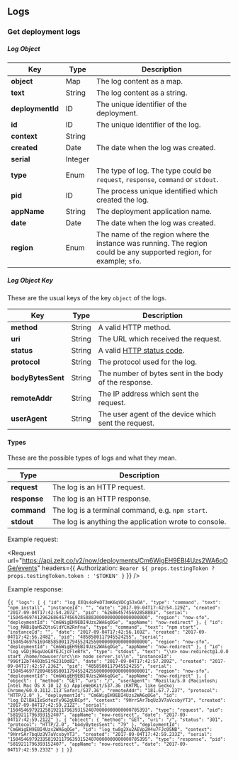 
## Logs

### Get deployment logs

<EndpointComponent
  spec={spec}
  method="GET"
  url="/v2/now/deployments/:id/events"
/>

##### Log Object

| Key              | <HelpLink href="#api-basics/types" hasIcon>Type</HelpLink> | Description                                                                                                          |
| ---------------- | ---------------------------------------------------------- | -------------------------------------------------------------------------------------------------------------------- |
| **object**       | <HelpLink href="#api-basics/types">Map</HelpLink>          | The log content as a map.                                                                                            |
| **text**         | <HelpLink href="#api-basics/types">String</HelpLink>       | The log content as a string.                                                                                         |
| **deploymentId** | <HelpLink href="#api-basics/types">ID</HelpLink>           | The unique identifier of the deployment.                                                                             |
| **id**           | <HelpLink href="#api-basics/types">ID</HelpLink>           | The unique identifier of the log.                                                                                    |
| **context**      | <HelpLink href="#api-basics/types">String</HelpLink>       |                                                                                                                      |
| **created**      | <HelpLink href="#api-basics/types">Date</HelpLink>         | The date when the log was created.                                                                                   |
| **serial**       | <HelpLink href="#api-basics/types">Integer</HelpLink>      |                                                                                                                      |
| **type**         | <HelpLink href="#api-basics/types">Enum</HelpLink>         | The type of log. The type could be `request`, `response`, `command` or `stdout`.                                     |
| **pid**          | <HelpLink href="#api-basics/types">ID</HelpLink>           | The process unique identified which created the log.                                                                 |
| **appName**      | <HelpLink href="#api-basics/types">String</HelpLink>       | The deployment application name.                                                                                     |
| **date**         | <HelpLink href="#api-basics/types">Date</HelpLink>         | The date when the log was created.                                                                                   |
| **region**       | <HelpLink href="#api-basics/types">Enum</HelpLink>         | The name of the region where the instance was running. The region could be any supported region, for example; `sfo`. |

##### Log Object Key

These are the usual keys of the key `object` of the logs.

| Key               | <HelpLink href="#api-basics/types" hasIcon>Type</HelpLink> | Description                                                                          |
| ----------------- | ---------------------------------------------------------- | ------------------------------------------------------------------------------------ |
| **method**        | <HelpLink href="#api-basics/types">String</HelpLink>       | A valid HTTP method.                                                                 |
| **uri**           | <HelpLink href="#api-basics/types">String</HelpLink>       | The URL which received the request.                                                  |
| **status**        | <HelpLink href="#api-basics/types">String</HelpLink>       | A valid [HTTP status code](https://en.wikipedia.org/wiki/List_of_HTTP_status_codes). |
| **protocol**      | <HelpLink href="#api-basics/types">String</HelpLink>       | The protocol used for the log.                                                       |
| **bodyBytesSent** | <HelpLink href="#api-basics/types">String</HelpLink>       | The number of bytes sent in the body of the response.                                |
| **remoteAddr**    | <HelpLink href="#api-basics/types">String</HelpLink>       | The IP address which sent the request.                                               |
| **userAgent**     | <HelpLink href="#api-basics/types">String</HelpLink>       | The user agent of the device which sent the request.                                 |

#### Types

These are the possible types of logs and what they mean.

| Type         | Description                                           |
| ------------ | ----------------------------------------------------- |
| **request**  | The log is an HTTP request.                           |
| **response** | The log is an HTTP response.                          |
| **command**  | The log is a terminal command, e.g. `npm start`.      |
| **stdout**   | The log is anything the application wrote to console. |

<Example>
  <span>Example request:</span>

<Request
  url="https://api.zeit.co/v2/now/deployments/Cm6WigEH9EBI4Uzs2WA6qOGe/events"
  headers={{
    Authorization: `Bearer ${
      props.testingToken ? props.testingToken.token : '$TOKEN'
    }`
  }}
/>

Example response:

<Code lang="json">{`{
  "logs": [
    {
      "id": "log_EEQs4oPeDT3mK6qVDCg53xOA",
      "type": "command",
      "text": "npm install",
      "instanceId": "",
      "date": "2017-09-04T17:42:54.129Z",
      "created": "2017-09-04T17:42:54.207Z",
      "pid": "6268645745692858883",
      "serial": "150454697412962686457456928588830000000000000000000",
      "region": "now-sfo",
      "deploymentId": "Cm6WigEH9EBI4Uzs2WA6qOGe",
      "appName": "now-redirect"
    },
    {
      "id": "log_MABiQaH5ZQtsGldYCm2RnFna",
      "type": "command",
      "text": "npm start",
      "instanceId": "",
      "date": "2017-09-04T17:42:56.169Z",
      "created": "2017-09-04T17:42:56.248Z",
      "pid": "4858500117945524255",
      "serial": "150454697616948585001179455242550000000000000000000",
      "region": "now-sfo",
      "deploymentId": "Cm6WigEH9EBI4Uzs2WA6qOGe",
      "appName": "now-redirect"
    },
    {
      "id": "log_vGDj96qvUoG8fEJCjcFleRfk",
      "type": "stdout",
      "text": "\\n> now-redirect@1.0.0 start /home/nowuser/src\\n> node server.js\\n",
      "instanceId": "996f12b74403b51f62310d82",
      "date": "2017-09-04T17:42:57.209Z",
      "created": "2017-09-04T17:42:57.236Z",
      "pid": "4858500117945524255",
      "serial": "150454697720948585001179455242550000000000000000001",
      "region": "now-sfo",
      "deploymentId": "Cm6WigEH9EBI4Uzs2WA6qOGe",
      "appName": "now-redirect"
    },
    {
      "object": {
        "method": "GET",
        "uri": "/",
        "userAgent": "Mozilla/5.0 (Macintosh; Intel Mac OS X 10_12_6) AppleWebKit/537.36 (KHTML, like Gecko) Chrome/60.0.3112.113 Safari/537.36",
        "remoteAddr": "181.67.7.237",
        "protocol": "HTTP/2.0"
      },
      "deploymentId": "Cm6WigEH9EBI4Uzs2WA6qOGe",
      "id": "log_DZlBA1IeSdfezFy962gURCpf",
      "context": "9HrrSAr7bqUz3V7aVcsbyYT3",
      "created": "2017-09-04T17:42:59.212Z",
      "serial": "150454697921258192117963931524070000000000000705393",
      "type": "request",
      "pid": "5819211796393152407",
      "appName": "now-redirect",
      "date": "2017-09-04T17:42:59.212Z"
    },
    {
      "object": {
        "method": "GET",
        "uri": "/",
        "status": "301",
        "protocol": "HTTP/2.0",
        "bodyBytesSent": "79"
      },
      "deploymentId": "Cm6WigEH9EBI4Uzs2WA6qOGe",
      "id": "log_tw8g2Xu2AEVp2H4u7FJc05NB",
      "context": "9HrrSAr7bqUz3V7aVcsbyYT3",
      "created": "2017-09-04T17:42:59.233Z",
      "serial": "150454697923358192117963931524070000000000000705395",
      "type": "response",
      "pid": "5819211796393152407",
      "appName": "now-redirect",
      "date": "2017-09-04T17:42:59.233Z"
    }
  ]
}`}</Code>
</Example>
